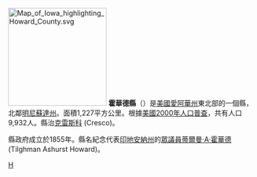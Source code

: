 {{noteTA
|T=zh-hans:霍华德县 (艾奥瓦州);zh-hk:霍華德縣 (艾奧瓦州);zh-tw:霍華德郡 (愛阿華州);
}}

{{Otheruses|霍華德縣|subject=美國愛阿華州的一個縣|other=同名的縣}}
[[File:Map_of_Iowa_highlighting_Howard_County.svg|200px]]
'''霍華德縣'''（{{lang-en|Howard County}}）是[[美國|美國]][[愛阿華州|愛阿華州]]東北部的一個縣，北鄰[[明尼蘇達州|明尼蘇達州]]。面積1,227平方公里。根據[[美國2000年人口普查|美國2000年人口普查]]，共有人口9,932人。縣治[[克雷斯科_(艾奧瓦州)|克雷斯科]] (Cresco)。

縣政府成立於1855年。縣名紀念代表[[印地安納州|印地安納州]]的[[美國眾議院|眾議員]][[蒂爾曼·A·霍華德|蒂爾曼·A·霍華德]] (Tilghman Ashurst Howard)。
{{iowa-stub}}

[[Category:艾奧瓦州行政區劃|H]]
{{爱荷华州}}